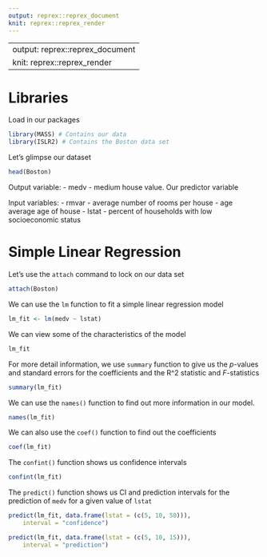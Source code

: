 ```yaml
---
output: reprex::reprex_document
knit: reprex::reprex_render
---
```


---
output: reprex::reprex_document
knit: reprex::reprex_render
---
# Libraries

Load in our packages

```r
library(MASS) # Contains our data
library(ISLR2) # Contains the Boston data set
```

Let's glimpse our dataset

```r
head(Boston)
```

Output variable:
- medv - medium house value. Our predictor variable

Input variables:
- rmvar - average number of rooms per house
- age average age of house 
- lstat - percent of households with low socioeconomic status

# Simple Linear Regression

Let's use the `attach` command to lock on our data set

```r
attach(Boston)
```

We can use the `lm` function to fit a simple linear regression model

```r
lm_fit <- lm(medv ~ lstat)
```

We can view some of the characteristics of the model
```r
lm_fit
```

For more detail information, we use `summary` function to give us the *p*-values and standard errors for the coefficients and the R^2 statistic and *F*-statistics

```r
summary(lm_fit)
```

We can use the `names()` function to find out more information in our model. 

```r
names(lm_fit)
```

We can also use the `coef()` function to find out the coefficients

```r
coef(lm_fit)
```

The `confint()` function shows us confidence intervals

```r
confint(lm_fit)
```

The `predict()` function shows us CI and prediction intervals for the prediction of `medv` for a given value of `lstat`

```r
predict(lm_fit, data.frame(lstat = (c(5, 10, 50))),
    interval = "confidence")
```

```r
predict(lm_fit, data.frame(lstat = (c(5, 10, 15))),
    interval = "prediction")
```

